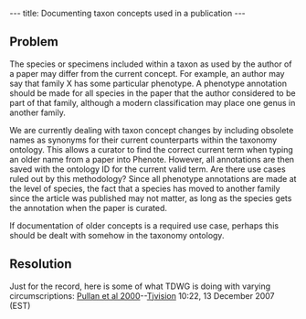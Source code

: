 ---
title: Documenting taxon concepts used in a publication
---

==Problem==
The species or specimens included within a taxon as used by the author of a paper may differ from the current concept.  For example, an author may say that family X has some particular phenotype.  A phenotype annotation should be made for all species in the paper that the author considered to be part of that family, although a modern classification may place one genus in another family.

We are currently dealing with taxon concept changes by including obsolete names as synonyms for their current counterparts within the taxonomy ontology.  This allows a curator to find the correct current term when typing an older name from a paper into Phenote.  However, all annotations are then saved with the ontology ID for the current valid term.  Are there use cases ruled out by this methodology?  Since all phenotype annotations are made at the level of species, the fact that a species has moved to another family since the article was published may not matter, as long as the species gets the annotation when the paper is curated.

If documentation of older concepts is a required use case, perhaps this should be dealt with somehow in the taxonomy ontology.

==Resolution==

Just for the record, here is some of what TDWG is doing with varying circumscriptions: [http://www.jstor.org/view/00400262/ap040278/04a00080/0 Pullan et al 2000]--[[User:Tjvision|Tjvision]] 10:22, 13 December 2007 (EST)